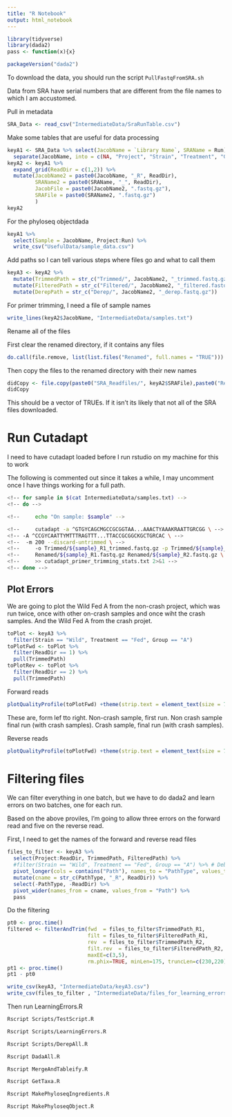 ```yaml
---
title: "R Notebook"
output: html_notebook
---
```


```r
library(tidyverse)
library(dada2)
pass <- function(x){x}
```

```r
packageVersion("dada2")
```


To download the data, you should run the script `PullFastqFromSRA.sh`

Data from SRA have serial numbers that are different from the file names to which I am accustomed.

Pull in metadata

```r
SRA_Data <- read_csv("IntermediateData/SraRunTable.csv")
```

Make some tables that are useful for data processing
```r
keyA1 <- SRA_Data %>% select(JacobName = `Library Name`, SRAName = Run) %>%
  separate(JacobName, into = c(NA, "Project", "Strain", "Treatment", "Group", "Run"), sep = "_", remove = FALSE)
keyA2 <- keyA1 %>%
  expand_grid(ReadDir = c(1,2)) %>%
  mutate(JacobName2 = paste0(JacobName, "_R", ReadDir),
         SRAName2 = paste0(SRAName, "_", ReadDir),
         JacobFile = paste0(JacobName2, ".fastq.gz"),
         SRAFile = paste0(SRAName2, ".fastq.gz")
         )
keyA2
```

For the phyloseq objectdada
```r
keyA1 %>%
  select(Sample = JacobName, Project:Run) %>% 
  write_csv("UsefulData/sample_data.csv")
```


Add paths so I can tell various steps where files go and what to call them
```r
keyA3 <- keyA2 %>%
  mutate(TrimmedPath = str_c("Trimmed/", JacobName2, "_trimmed.fastq.gz")) %>%
  mutate(FilteredPath = str_c("Filtered/", JacobName2, "_filtered.fastq.gz")) %>%
  mutate(DerepPath = str_c("Derep/", JacobName2, "_derep.fastq.gz"))
```



For primer trimming, I need a file of sample names

```r
write_lines(keyA2$JacobName, "IntermediateData/samples.txt")
```

Rename all of the files

First clear the renamed directory, if it contains any files

```r
do.call(file.remove, list(list.files("Renamed", full.names = "TRUE")))
```
Then copy the files to the renamed directory with their new names
```r
didCopy <- file.copy(paste0("SRA_Readfiles/", keyA2$SRAFile),paste0("Renamed/", keyA2$JacobFile))
didCopy
```

This should be a vector of TRUEs. If it isn't its likely that not all of the SRA files downloaded.



# Run Cutadapt
I need to have cutadapt loaded before I run rstudio on my machine for this to work

The following is commented out since it takes a while, I may uncomment once I have things working for a full path.
```bash
<!-- for sample in $(cat IntermediateData/samples.txt) -->
<!-- do -->

<!--     echo "On sample: $sample" -->

<!--     cutadapt -a ^GTGYCAGCMGCCGCGGTAA...AAACTYAAAKRAATTGRCGG \ -->
<!-- -A ^CCGYCAATTYMTTTRAGTTT...TTACCGCGGCKGCTGRCAC \ -->
<!--  -m 200 --discard-untrimmed \ -->
<!--     -o Trimmed/${sample}_R1_trimmed.fastq.gz -p Trimmed/${sample}_R2_trimmed.fastq.gz \ -->
<!--     Renamed/${sample}_R1.fastq.gz Renamed/${sample}_R2.fastq.gz \ -->
<!--     >> cutadapt_primer_trimming_stats.txt 2>&1 -->
<!-- done -->
```

## Plot Errors

We are going to plot the Wild Fed A from the non-crash project, which was run twice, once with other on-crash samples and once wiht the crash samples. And the Wild Fed A from the crash projet.
```r
toPlot <- keyA3 %>% 
  filter(Strain == "Wild", Treatment == "Fed", Group == "A")
toPlotFwd <- toPlot %>%
  filter(ReadDir == 1) %>%
  pull(TrimmedPath)
toPlotRev <- toPlot %>%
  filter(ReadDir == 2) %>%
  pull(TrimmedPath)
```

Forward reads
```r
plotQualityProfile(toPlotFwd) +theme(strip.text = element_text(size = 7))
```
These are, form lef tto right. Non-crash sample, first run. Non crash sample final run (with crash samples). Crash sample, final run (with crash samples).

Reverse reads

```r
plotQualityProfile(toPlotFwd) +theme(strip.text = element_text(size = 7))
```

# Filtering files

We can filter everything in one batch, but we have to do dada2 and learn errors on two batches, one for each run.

Based on the above proviles, I'm going to allow three errors on the forward read and five on the reverse read.

First, I need to get the names of the forward and reverse read files

```r
files_to_filter <- keyA3 %>%
  select(Project:ReadDir, TrimmedPath, FilteredPath) %>%
  #filter(Strain == "Wild", Treatment == "Fed", Group == "A") %>% # Debugging
  pivot_longer(cols = contains("Path"), names_to = "PathType", values_to = "Path") %>%
  mutate(cname = str_c(PathType, "_R", ReadDir)) %>%
  select(-PathType, -ReadDir) %>%
  pivot_wider(names_from = cname, values_from = "Path") %>%
  pass
```

Do the filtering

```r
pt0 <- proc.time()
filtered <- filterAndTrim(fwd  = files_to_filter$TrimmedPath_R1,
                          filt = files_to_filter$FilteredPath_R1,
                          rev  = files_to_filter$TrimmedPath_R2,
                          filt.rev  = files_to_filter$FilteredPath_R2,
                          maxEE=c(3,5),
                          rm.phix=TRUE, minLen=175, truncLen=c(230,220))
pt1 <- proc.time()
pt1 - pt0
```

```r
write_csv(keyA3, "IntermediateData/keyA3.csv")
write_csv(files_to_filter , "IntermediateData/files_for_learning_errors.csv")
```

Then run LearningErrors.R

```bash
Rscript Scripts/TestScript.R
```


```bash
Rscript Scripts/LearningErrors.R
```

```bash
Rscript Scripts/DerepAll.R
```

```bash
Rscript DadaAll.R
```

```bash
Rscript MergeAndTableify.R
```

```bash
Rscript GetTaxa.R
```


```bash
Rscript MakePhyloseqIngredients.R
```

```bash
Rscript MakePhyloseqObject.R
```





